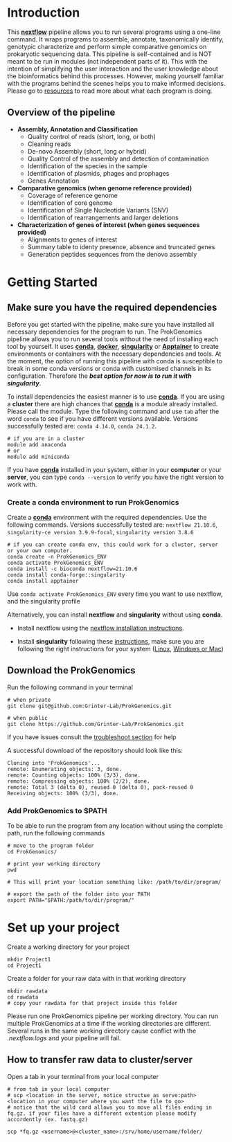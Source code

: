 # Introduction


This **[nextflow](https://www.nextflow.io/)** pipeline allows you to run several programs using a one-line command. It wraps programs to assemble, annotate, taxonomically identify, genotypic characterize and perform simple comparative genomics on prokaryotic sequencing data. This pipeline is self-contained and is NOT meant to be run in modules (not independent parts of it). This with the intention of simplifying the user interaction and the user knowledge about the bioinformatics behind this processes. However, making yourself familiar with the programs behind the scenes helps you to make informed decisions. Please go to [resources](resources.html) to read more about what each program is doing.  

## Overview of the pipeline

* **Assembly, Annotation and Classification**
  * Quality control of reads (short, long, or both)
  * Cleaning reads
  * De-novo Assembly (short, long or hybrid)
  *	Quality Control of the assembly and detection of contamination
  *	Identification of the species in the sample
  *	Identification of plasmids, phages and prophages 
  *	Genes Annotation
* **Comparative genomics (when genome reference provided)** 
    * Coverage of reference genome
    * Identification of core genome
    * Identification of Single Nucleotide Variants (SNV)
    * Identification of rearrangements and larger deletions
* **Characterization of genes of interest (when genes sequences provided)**
    * Alignments to genes of interest
    * Summary table to identy presence, absence and truncated genes
    * Generation peptides sequences from the denovo assembly




# Getting Started

## Make sure you have the required dependencies

Before you get started with the pipeline, make sure you have installed all necessary dependencies for the program to run. The ProkGenomics pipeline allows you to run several tools without the need of installing each tool by yourself. It uses **[conda](https://conda.io/projects/conda/en/latest/user-guide/getting-started.html)**, **[docker](https://www.docker.com/)**, **[singularity](https://docs.sylabs.io/guides/3.5/user-guide/introduction.html)** or **[Apptainer](https://apptainer.org/get-started/)** to create environments or containers with the necessary dependencies and tools. At the moment, the option of running this pipeline with conda is susceptible to break in some conda versions or conda with customised channels in its configuration. Therefore the ***best option for now is to run it with singularity***.

To install dependencies the easiest manner is to use **[conda](https://conda.io/projects/conda/en/latest/user-guide/getting-started.html)**. If you are using a **cluster** there are high chances that **[conda](https://conda.io/projects/conda/en/latest/user-guide/getting-started.html)** is a module already installed. Please call the module. Type the following command and use `tab` after the word `conda` to see if you have different versions available. Versions successfully tested are: `conda 4.14.0`, `conda 24.1.2`.

```
# if you are in a cluster
module add anaconda
# or
module add miniconda

```

If you have **[conda](https://conda.io/projects/conda/en/latest/user-guide/getting-started.html)** installed in your system, either in your **computer** or your **server**, you can type `conda --version` to verify you have the right version to work with. 


### Create a conda environment to run ProkGenomics

Create a **[conda](https://conda.io/projects/conda/en/latest/user-guide/getting-started.html)** environment with the required dependencies. Use the following commands. Versions successfully tested are: `nextflow 21.10.6`, `singularity-ce version 3.9.9-focal`, `singularity version 3.8.6`


```
# if you can create conda env, this could work for a cluster, server or your own computer. 
conda create -n ProkGenomics_ENV
conda activate ProkGenomics_ENV
conda install -c bioconda nextflow=21.10.6
conda install conda-forge::singularity
conda install apptainer

```

Use `conda activate ProkGenomics_ENV` every time you want to use nextflow, and the singularity profile


Alternatively, you can install **nextflow** and **singularity** without using **conda**. 

 * Install nextflow using the [nextflow installation instructions](https://www.nextflow.io/docs/latest/getstarted.html).

 * Install **singularity** following these [instructions](https://docs.sylabs.io/guides/3.0/user-guide/installation.html#overview), make sure you are following the right instructions for your system ([Linux](https://docs.sylabs.io/guides/3.0/user-guide/installation.html#install-on-linux), [Windows or Mac](https://docs.sylabs.io/guides/3.0/user-guide/installation.html#install-on-windows-or-mac))


## Download the ProkGenomics

Run the following command in your terminal

```
# when private
git clone git@github.com:Grinter-Lab/ProkGenomics.git

# when public
git clone https://github.com/Grinter-Lab/ProkGenomics.git

```

If you have issues consult the [troubleshoot section](troubleshooting.html) for help

A successful download of the repository should look like this:

```
Cloning into 'ProkGenomics'...
remote: Enumerating objects: 3, done.
remote: Counting objects: 100% (3/3), done.
remote: Compressing objects: 100% (2/2), done.
remote: Total 3 (delta 0), reused 0 (delta 0), pack-reused 0
Receiving objects: 100% (3/3), done.
```

### Add ProkGenomics to $PATH

To be able to run the program from any location without using the complete path, run the following commands

```
# move to the program folder
cd ProkGenomics/

# print your working directory
pwd 

# This will print your location something like: /path/to/dir/program/

# export the path of the folder into your PATH
export PATH="$PATH:/path/to/dir/program/"
```

# Set up your project

Create a working directory for your project

```
mkdir Project1
cd Project1

```
Create a folder for your raw data with in that working directory

```
mkdir rawdata
cd rawdata
# copy your rawdata for that project inside this folder
```

Please run one ProkGenomics pipeline per working directory. You can run multiple ProkGenomics at a time if the working directories are different. Several runs in the same working directory cause conflict with the *.nextflow.logs* and your pipeline will fail.  



##  How to transfer raw data to cluster/server

Open a tab in your terminal from your local computer

```
# from tab in your local computer
# scp <location in the server, notice structue as serve:path> <location in your computer where you want the file to go>
# notice that the wild card allows you to move all files ending in fq.gz. if your files have a different extention please modify accordently (ex. fastq.gz)

scp *fq.gz <username>@<cluster_name>:/srv/home/username/folder/

```

